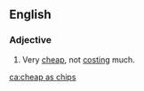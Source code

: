 ==English==

===Adjective===
{{en-adj|-}}

# {{label|en|British|NZ|simile}} Very [[cheap]], not [[cost]]ing much.

[[ca:cheap as chips]]